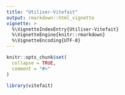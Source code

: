 ```yaml
---
title: "Utiliser-Vitefait"
output: rmarkdown::html_vignette
vignette: >
  %\VignetteIndexEntry{Utiliser-Vitefait}
  %\VignetteEngine{knitr::rmarkdown}
  %\VignetteEncoding{UTF-8}
---
```


```r
knitr::opts_chunk$set(
  collapse = TRUE,
  comment = "#>"
)
```

```r
library(vitefait)
```
